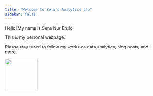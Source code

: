 ```yaml
---
title: "Welcome to Sena's Analytics Lab"
sidebar: false
---
```


Hello! My name is Sena Nur Enşici

This is my personal webpage.

Please stay tuned to follow my works on data analytics, blog posts, and more.

![](images/tumblr_ma11pbpN0j1rfjowdo1_500-01.gif){width="107"}
